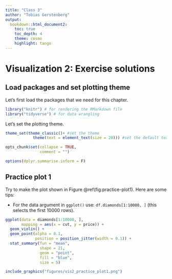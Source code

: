 ```yaml
---
title: "Class 3"
author: "Tobias Gerstenberg"
output:
  bookdown::html_document2:
    toc: true
    toc_depth: 4
    theme: cosmo
    highlight: tango
---
```


# Visualization 2: Exercise solutions 

## Load packages and set plotting theme

Let's first load the packages that we need for this chapter. 

```r
library("knitr") # for rendering the RMarkdown file
library("tidyverse") # for data wrangling 
```

Let's set the plotting theme. 

```r
theme_set(theme_classic()+ #set the theme 
            theme(text = element_text(size = 20))) #set the default text size

opts_chunk$set(collapse = TRUE,
               comment = "")

options(dplyr.summarise.inform = F)
```

## Practice plot 1 

Try to make the plot shown in Figure \@ref(fig:practice-plot1). Here are some tips: 

- For the data argument in `ggplot()` use: `df.diamonds[1:10000, ]` (this selects the first 10000 rows).

```r
ggplot(data = diamonds[1:10000, ], 
       mapping = aes(x = cut, y = price)) +
  geom_violin() +
  geom_point(alpha = 0.1,
             position = position_jitter(width = 0.1)) +
  stat_summary(fun = "mean",
               shape = 21,
               geom = "point",
               fill = "blue",
               size = 5)
```

```r
include_graphics("figures/vis2_practice_plot1.png")
```
